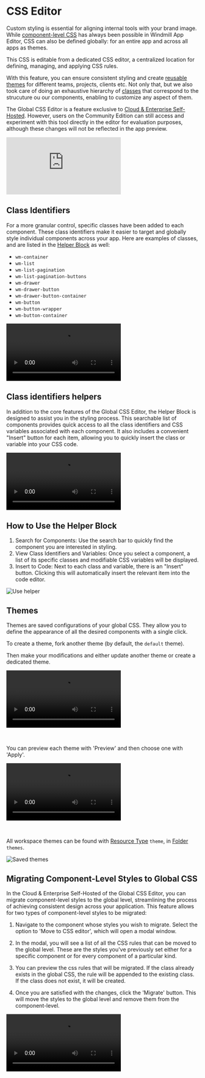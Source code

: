# CSS Editor

Custom styling is essential for aligning internal tools with your brand image. While [component-level CSS](../apps/4_app_configuration_settings/4_app_styling.mdx#component-level) has always been possible in Windmill App Editor, CSS can also be defined globally: for an entire app and across all apps as themes.

This CSS is editable from a dedicated CSS editor, a centralized location for defining, managing, and applying CSS rules.

With this feature, you can ensure consistent styling and create [reusable themes](#themes) for different teams, projects, clients etc.
Not only that, but we also took care of doing an exhaustive hierarchy of [classes](#class-identifiers) that correspond to the strucuture ou our components, enabling to customize any aspect of them.

The Global CSS Editor is a feature exclusive to [Cloud & Enterprise Self-Hosted](../misc/7_plans_details/index.mdx). However, users on the Community Edition can still access and experiment with this tool directly in the editor for evaluation purposes, although these changes will not be reflected in the app preview.

<iframe
	style={{ aspectRatio: '16/9' }}
	src="https://www.youtube.com/embed/6_MjKgbdCFQ?vq=hd1080"
	title="YouTube video player"
	frameBorder="0"
	allow="accelerometer; autoplay; clipboard-write; encrypted-media; gyroscope; picture-in-picture; web-share"
	allowFullScreen
	className="border-2 rounded-xl object-cover w-full dark:border-gray-800"
></iframe>

## Class Identifiers

For a more granular control, specific classes have been added to each component. These class identifiers make it easier to target and globally style individual components across your app. Here are examples of classes, and are listed in the [Helper Block](#class-identifiers-helpers) as well:

- `wm-container`
- `wm-list`
- `wm-list-pagination`
- `wm-list-pagination-buttons`
- `wm-drawer`
- `wm-drawer-button`
- `wm-drawer-button-container`
- `wm-button`
- `wm-button-wrapper`
- `wm-button-container`

<video
	className="border-2 rounded-xl object-cover w-full h-full dark:border-gray-800"
	autoPlay
	loop
	src="/videos/css_editor.mp4"
/>

## Class identifiers helpers

In addition to the core features of the Global CSS Editor, the Helper Block is designed to assist you in the styling process. This searchable list of components provides quick access to all the class identifiers and CSS variables associated with each component. It also includes a convenient "Insert" button for each item, allowing you to quickly insert the class or variable into your CSS code.

<video
  className="border-2 rounded-xl object-cover w-full h-full dark:border-gray-800"
  controls
  src="/videos/css-helper-box.mp4"
/>

## How to Use the Helper Block

1. Search for Components: Use the search bar to quickly find the component you are interested in styling.
2. View Class Identifiers and Variables: Once you select a component, a list of its specific classes and modifiable CSS variables will be displayed.
3. Insert to Code: Next to each class and variable, there is an "Insert" button. Clicking this will automatically insert the relevant item into the code editor.

![Use helper](../assets/apps/9_css_editor/use_helper.png 'Use helper')

## Themes

Themes are saved configurations of your global CSS. They allow you to define the appearance of all the desired components with a single click.

To create a theme, fork another theme (by default, the `default` theme).

Then make your modifications and either update another theme or create a dedicated theme.

<video
  className="border-2 rounded-xl object-cover w-full h-full dark:border-gray-800"
  controls
  src="/videos/app_themes.mp4"
/>

<br/>

You can preview each theme with 'Preview' and then choose one with 'Apply'.

<video
	className="border-2 rounded-xl object-cover w-full h-full dark:border-gray-800"
	autoPlay
	loop
	src="/videos/themes.mp4"
/>

<br/>

All workspace themes can be found with [Resource Type](../core_concepts/3_resources_and_types/index.mdx) `theme`, in [Folder](../core_concepts/8_groups_and_folders/index.mdx) `themes`.

![Saved themes](../assets/apps/9_css_editor/themes_resources.png "Saved themes")

## Migrating Component-Level Styles to Global CSS

In the Cloud & Enterprise Self-Hosted of the Global CSS Editor, you can migrate component-level styles to the global level, streamlining the process of achieving consistent design across your application. This feature allows for two types of component-level styles to be migrated:

1. Navigate to the component whose styles you wish to migrate. Select the option to 'Move to CSS editor', which will open a modal window.

2. In the modal, you will see a list of all the CSS rules that can be moved to the global level. These are the styles you've previously set either for a specific component or for every component of a particular kind.

3. You can preview the css rules that will be migrated. If the class already exists in the global CSS, the rule will be appended to the existing class. If the class does not exist, it will be created.

4. Once you are satisfied with the changes, click the 'Migrate' button. This will move the styles to the global level and remove them from the component-level.

<video
  className="border-2 rounded-xl object-cover w-full h-full dark:border-gray-800"
  controls
  src="/videos/css-migration.mp4"
/>